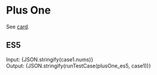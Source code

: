 


<Meta title="Array/1D/Plus One" />

# Plus One

See [card](https://leetcode.com/explore/learn/card/array-and-string/201/introduction-to-array/1148/).

## ES5

<Canvas>
  <Story name="ES5" parameters={{ docs: { source: { code: es5solution } }}}>
    <div>
      <label>Input: </label>
      <span>{JSON.stringify(case1.nums)}</span>
    </div>
    <div>
      <label>Output: </label>
      <span>{JSON.stringify(runTestCase(plusOne_es5, case1))}</span>
    </div>
  </Story>
</Canvas>
